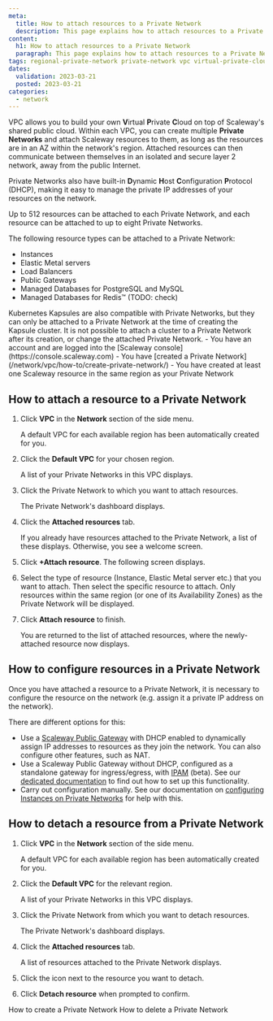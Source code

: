 ```yaml
---
meta:
  title: How to attach resources to a Private Network
  description: This page explains how to attach resources to a Private Network in a Scaleway VPC
content:
  h1: How to attach resources to a Private Network
  paragraph: This page explains how to attach resources to a Private Network in a Scaleway VPC
tags: regional-private-network private-network vpc virtual-private-cloud attach detach resources regional
dates:
  validation: 2023-03-21
  posted: 2023-03-21
categories:
  - network
---
```



VPC allows you to build your own **V**irtual **P**rivate **C**loud on top of Scaleway's shared public cloud. Within each VPC, you can create multiple **Private Networks** and attach Scaleway resources to them, as long as the resources are in an AZ within the network's region. Attached resources can then communicate between themselves in an isolated and secure layer 2 network, away from the public Internet.

Private Networks also have built-in **D**ynamic **H**ost **C**onfiguration **P**rotocol (DHCP), making it easy to manage the private IP addresses of your resources on the network.

Up to 512 resources can be attached to each Private Network, and each resource can be attached to up to eight Private Networks.

The following resource types can be attached to a Private Network:
- Instances
- Elastic Metal servers
- Load Balancers
- Public Gateways
- Managed Databases for PostgreSQL and MySQL
- Managed Databases for Redis™ (TODO: check)

<Message type="note">
 Kubernetes Kapsules are also compatible with Private Networks, but they can only be attached to a Private Network at the time of creating the Kapsule cluster. It is not possible to attach a cluster to a Private Network after its creation, or change the attached Private Network.
 </Message>

<Macro id="iam-requirements" />
 
<Message type="requirement">
  - You have an account and are logged into the [Scaleway console](https://console.scaleway.com)
  - You have [created a Private Network](/network/vpc/how-to/create-private-network/)
  - You have created at least one Scaleway resource in the same region as your Private Network
</Message>

## How to attach a resource to a Private Network

1. Click **VPC** in the **Network** section of the side menu.

    A default VPC for each available region has been automatically created for you.

    <Lightbox src="scaleway-vpc.webp" alt="" />

2. Click the **Default VPC** for your chosen region.

    A list of your Private Networks in this VPC displays.

3. Click the Private Network to which you want to attach resources.

    The Private Network's dashboard displays.

    <Lightbox src="scaleway-rpn-dashboard.webp" alt="" />

4. Click the **Attached resources** tab.

    If you already have resources attached to the Private Network, a list of these displays. Otherwise, you see a welcome screen.

5. Click **+Attach resource**. The following screen displays.

    <Lightbox src="scaleway-attach-resource.webp" alt="" />

6. Select the type of resource (Instance, Elastic Metal server etc.) that you want to attach. Then select the specific resource to attach. Only resources within the same region (or one of its Availability Zones) as the Private Network will be displayed.

7. Click **Attach resource** to finish.

    You are returned to the list of attached resources, where the newly-attached resource now displays.

## How to configure resources in a Private Network

Once you have attached a resource to a Private Network, it is necessary to configure the resource on the network (e.g. assign it a private IP address on the network).

There are different options for this:

- Use a [Scaleway Public Gateway](/network/public-gateways/concepts/#public-gateway) with DHCP enabled to dynamically assign IP addresses to resources as they join the network. You can also configure other features, such as NAT.
- Use a Scaleway Public Gateway without DHCP, configured as a standalone gateway for ingress/egress, with [IPAM](https://en.wikipedia.org/wiki/IP_address_management) (beta). See our [dedicated documentation](/network/vpc/api-cli/standalone-pgw-rpn/) to find out how to set up this functionality.
- Carry out configuration manually. See our documentation on [configuring Instances on Private Networks](/compute/instances/how-to/use-private-networks/#how-to-configure-the-private-network-interface-on-your-instances) for help with this.

## How to detach a resource from a Private Network

1. Click **VPC** in the **Network** section of the side menu.

    A default VPC for each available region has been automatically created for you.

2. Click the **Default VPC** for the relevant region.

    A list of your Private Networks in this VPC displays.

3. Click the Private Network from which you want to detach resources.

    The Private Network's dashboard displays.

4. Click the **Attached resources** tab.

    A list of resources attached to the Private Network displays.

    <Lightbox src="scaleway-attached-resource-list.webp" alt="" />

5. Click the <Icon name="unlink" /> icon next to the resource you want to detach.

6. Click **Detach resource** when prompted to confirm.

<Navigation title="See Also">
  <PreviousButton to="/network/vpc/how-to/create-private-network/">How to create a Private Network</PreviousButton>
  <NextButton to="/network/vpc/how-to/delete-private-network/">How to delete a Private Network</NextButton>
</Navigation>
